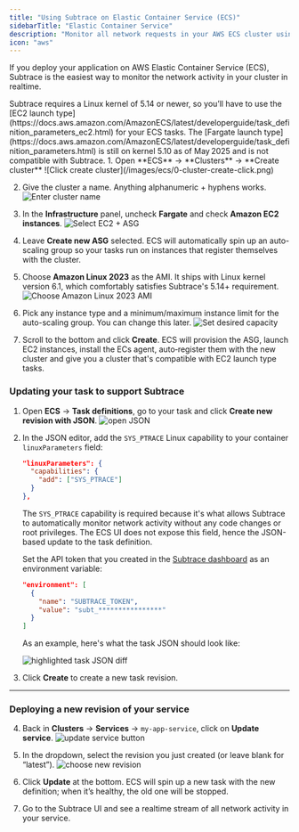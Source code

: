 ```yaml
---
title: "Using Subtrace on Elastic Container Service (ECS)"
sidebarTitle: "Elastic Container Service"
description: "Monitor all network requests in your AWS ECS cluster using Subtrace."
icon: "aws"
---
```


If you deploy your application on AWS Elastic Container Service (ECS), Subtrace
is the easiest way to monitor the network activity in your cluster in realtime.

<Note>
Subtrace requires a Linux kernel of 5.14 or newer, so you’ll have to use the
[EC2 launch type](https://docs.aws.amazon.com/AmazonECS/latest/developerguide/task_definition_parameters_ec2.html)
for your ECS tasks. The
[Fargate launch type](https://docs.aws.amazon.com/AmazonECS/latest/developerguide/task_definition_parameters.html)
is still on kernel 5.10 as of May 2025 and is not compatible with Subtrace.

<Accordion title="How do I create an ECS cluster with EC2 launch type?">
1. Open **ECS** → **Clusters** → **Create cluster**
   ![Click create cluster](/images/ecs/0-cluster-create-click.png)

2. Give the cluster a name. Anything alphanumeric + hyphens works.
   ![Enter cluster name](/images/ecs/1-cluster-name.png)

3. In the **Infrastructure** panel, uncheck **Fargate** and check **Amazon EC2 instances**.
   ![Select EC2 + ASG](/images/ecs/2-cluster-asg.png)

4. Leave **Create new ASG** selected. ECS will automatically spin up an auto-scaling group so your tasks run on instances that register themselves with the cluster.

5. Choose **Amazon Linux 2023** as the AMI. It ships with Linux kernel version 6.1, which comfortably satisfies Subtrace's 5.14+ requirement.
   ![Choose Amazon Linux 2023 AMI](/images/ecs/3-cluster-ami.png)

6. Pick any instance type and a minimum/maximum instance limit for the auto-scaling group. You can change this later.
   ![Set desired capacity](/images/ecs/4-cluster-capacity.png)

7. Scroll to the bottom and click **Create**. ECS will provision the ASG, launch EC2 instances, install the ECs agent, auto‑register them with the new cluster and give you a cluster that's compatible with EC2 launch type tasks.
</Accordion>
</Note>

### Updating your task to support Subtrace

1. Open **ECS** → **Task definitions**, go to your task and click **Create new revision with JSON**.
   ![open JSON](/images/ecs/5-task-update-button.png)

2. In the JSON editor, add the `SYS_PTRACE` Linux capability to your container `linuxParameters` field:

     ```json
     "linuxParameters": {
       "capabilities": {
         "add": ["SYS_PTRACE"]
       }
     },
     ```

   The `SYS_PTRACE` capability is required because it's what allows Subtrace
   to automatically monitor network activity without any code changes or root
   privileges. The ECS UI does not expose this field, hence the JSON-based
   update to the task definition.

   Set the API token that you created in the [Subtrace dashboard](https://subtrace.dev/dashboard)
   as an environment variable:

     ```json
     "environment": [
       {
         "name": "SUBTRACE_TOKEN",
         "value": "subt_****************"
       }
     ]
     ```
 
   As an example, here's what the task JSON should look like:

     ![highlighted task JSON diff](/images/ecs/6-task-json-diff.png)

3. Click **Create** to create a new task revision.

---

### Deploying a new revision of your service

4. Back in **Clusters** → **Services** → `my-app-service`, click on **Update service**.
   ![update service button](/images/ecs/7-service-update-click.png)

5. In the dropdown, select the revision you just created (or leave blank for “latest”).
   ![choose new revision](/images/ecs/8-service-revision.png)

6. Click **Update** at the bottom. ECS will spin up a new task with the new definition; when it’s healthy, the old one will be stopped.

7. Go to the Subtrace UI and see a realtime stream of all network activity in your service.
